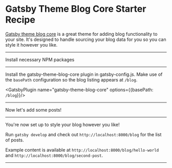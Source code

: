# Gatsby Theme Blog Core Starter Recipe

[Gatsby theme blog core](https://www.gatsbyjs.org/packages/gatsby-theme-blog-core/) is a great theme for adding blog functionality to your site. It's designed to handle sourcing your blog data for you so you can style it however you like.

---

Install necessary NPM packages

<NPMPackage name="gatsby-theme-blog-core" />

---

Install the gatsby-theme-blog-core plugin in gatsby-config.js. Make use of the `basePath` configuration so the blog listing appears at `/blog`.

<GatsbyPlugin name="gatsby-theme-blog-core" options={{basePath: `/blog`}}/>

---
Now let's add some posts! 

<File path="content/posts/hello-world.md" content="https://gist.githubusercontent.com/laurieontech/c4729983c08e759cd10bf6a708ee2c0f/raw/ed8e1e5f6542928ac74f5ac3855db246e6980754/hello-world-post.md"/>
<File path="content/posts/second-post.md" content="https://gist.githubusercontent.com/laurieontech/6957cd524dbbf0503682fad759001893/raw/eba38eb3048c190388f5348944d5114930fe4591/second-post.md"/>

---

You're now set up to style your blog however you like!

Run `gatsby develop` and check out `http://localhost:8000/blog` for the list of posts.

Example content is available at `http://localhost:8000/blog/hello-world` and `http://localhost:8000/blog/second-post`.

---
